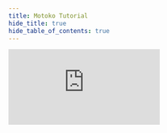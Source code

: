 ```yaml
---
title: Motoko Tutorial
hide_title: true
hide_table_of_contents: true
---
```



<style>{css`
  #course-iframe {
    margin: 0 auto;
    display: block;
    width: 100%;
    height: calc(100dvh - 140px);
  }
  .theme-doc-footer {
    display: none;
  }
  .pagination-nav {
    display: none;
  }
  .container .row .col {
    margin: 0;
    padding: 0;
  }
  .container .row .col > div {
    padding: 0 !important;
  }
`}</style>

<iframe
  id="course-iframe"
  src="https://motoko.agorapp.dev/course/motoko-tutorial/introduction"
  frameborder="0"
  allow="accelerometer; autoplay; encrypted-media; gyroscope; picture-in-picture"
  allowfullscreen
></iframe>
